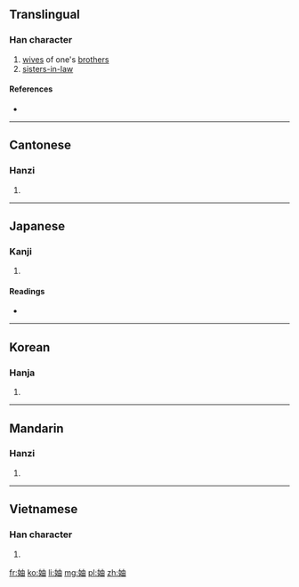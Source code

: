==Translingual==

===Han character===
{{Han char|rn=38|rad=女|as=05|sn=8|four=4546<sub>0</sub>|canj=女中田 (VLW)|ids=⿰[[女]][[由]]}}

# [[wife|wives]] of one's [[brother]]s
# [[sister-in-law|sisters-in-law]]

====References====
* {{Han ref|kx=0257.160|dkj=06125|dj=0522.120|hdz=21037.030|uh=59AF|ud=22959|bh=A96F|bd=43375}}

----

==Cantonese==

===Hanzi===
{{yue-hanzi|jyut=[[suk6]], [[zuk6]]|y=suk6, juk6}}

# {{defn|lang=yue|sort=女05}}

----

==Japanese==

===Kanji===
{{ja-kanji|grade=|rs=女05}}

# {{defn|lang=ja|sort=女05}}

====Readings====
* {{ja-readings|on=[[ちゅう]] (chū), [[じく]] (jiku), [[ろく]] (roku), [[とく]] (toku), [[どく]] (doku)|kun=[[あいよめ]] (aiyome), [[うごく]] (ugoku), [[さわぐ]] (sawagu), [[いたむ]] (itamu)}}

----

==Korean==

===Hanja===
{{ko-hanja|hangeul=축|rv=chuk|mr=ch'uk}}

# {{defn|lang=ko|sort=女05}}

----

==Mandarin==

===Hanzi===
{{cmn-hanzi|pin=[[zhóu]] ([[zhou2]]), [[zhú]] ([[zhu2]])|wg=chou<sup>2</sup>, chu<sup>2</sup>}}

# {{defn|lang=cmn|sort=女05}}

----

==Vietnamese==

===Han character===
{{vi-hantu|[[trục]], [[dâu]], [[chục]]|rs=女05}}

# {{defn|lang=vi|sort=女05}}

[[fr:妯]]
[[ko:妯]]
[[li:妯]]
[[mg:妯]]
[[pl:妯]]
[[zh:妯]]